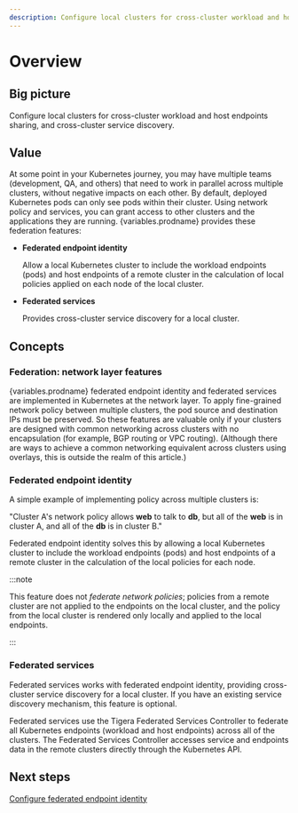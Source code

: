 ```yaml
---
description: Configure local clusters for cross-cluster workload and host endpoints sharing, and cross-cluster service discovery.
---
```



# Overview

## Big picture

Configure local clusters for cross-cluster workload and host endpoints sharing, and cross-cluster service discovery.

## Value

At some point in your Kubernetes journey, you may have multiple teams (development, QA, and others) that need to work in parallel across multiple clusters, without negative impacts on each other. By default, deployed Kubernetes pods can only see pods within their cluster. Using network policy and services, you can grant access to other clusters and the applications they are running. {variables.prodname} provides these federation features:

- **Federated endpoint identity**

  Allow a local Kubernetes cluster to include the workload endpoints (pods) and host endpoints of a remote cluster in the calculation of local policies applied on each node of the local cluster.

- **Federated services**

  Provides cross-cluster service discovery for a local cluster.

## Concepts

### Federation: network layer features

{variables.prodname} federated endpoint identity and federated services are implemented in Kubernetes at the network layer. To apply fine-grained network policy between multiple clusters, the pod source and destination IPs must be preserved. So these features are valuable only if your clusters are designed with common networking across clusters with no encapsulation (for example, BGP routing or VPC routing). (Although there are ways to achieve a common networking equivalent across clusters using overlays, this is outside the realm of this article.)

### Federated endpoint identity

A simple example of implementing policy across multiple clusters is:

"Cluster A's network policy allows **web** to talk to **db**, but all of the **web** is in cluster A, and all of the **db** is in cluster B."

Federated endpoint identity solves this by allowing a local Kubernetes cluster to include the workload endpoints (pods) and host endpoints of a remote cluster in the calculation of the local policies for each node.

:::note

This feature does not _federate network policies_; policies from a remote cluster are not applied to the endpoints on the local cluster, and the policy from the local cluster is rendered only locally and applied to the local endpoints.

:::

### Federated services

Federated services works with federated endpoint identity, providing cross-cluster service discovery for a local cluster. If you have an existing service discovery mechanism, this feature is optional.

Federated services use the Tigera Federated Services Controller to federate all Kubernetes endpoints (workload and host endpoints) across all of the clusters. The Federated Services Controller accesses service and endpoints data in the remote clusters directly through the Kubernetes API.

## Next steps

[Configure federated endpoint identity ](kubeconfig.mdx)
